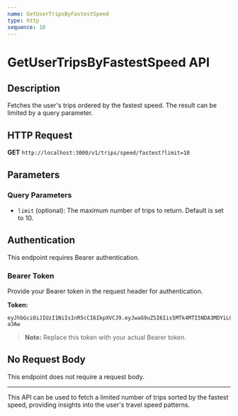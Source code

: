 ```yaml
---
name: GetUserTripsByFastestSpeed
type: http
sequence: 10
---
```


# GetUserTripsByFastestSpeed API

## Description

Fetches the user's trips ordered by the fastest speed. The result can be limited by a query parameter.

## HTTP Request

**GET** `http://localhost:3000/v1/trips/speed/fastest?limit=10`

## Parameters

### Query Parameters

- `limit` (optional): The maximum number of trips to return. Default is set to 10.

## Authentication

This endpoint requires Bearer authentication.

### Bearer Token

Provide your Bearer token in the request header for authentication.

**Token:**

```
eyJhbGciOiJIUzI1NiIsInR5cCI6IkpXVCJ9.eyJwaG9uZSI6Iis5MTk4MTI5NDA3MDYiLCJ1aWQiOiI1Z2VhcGdhcHhzIn0.yNyKfoOQouzSNDwp_5rJ9CAEMVJo5uqueJHNpG-a3Aw
```

> **Note:** Replace this token with your actual Bearer token.

## No Request Body

This endpoint does not require a request body.

---

This API can be used to fetch a limited number of trips sorted by the fastest speed, providing insights into the user's travel speed patterns.